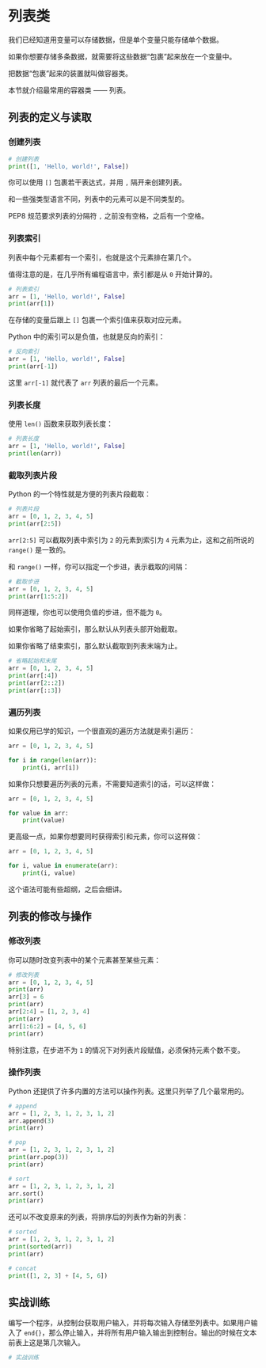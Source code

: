 
# 列表类

我们已经知道用变量可以存储数据，但是单个变量只能存储单个数据。

如果你想要存储多条数据，就需要将这些数据“包裹”起来放在一个变量中。

把数据“包裹”起来的装置就叫做容器类。

本节就介绍最常用的容器类 —— 列表。

## 列表的定义与读取

### 创建列表

```python sandbox
# 创建列表
print([1, 'Hello, world!', False])
```

你可以使用 `[]` 包裹若干表达式，并用 `,` 隔开来创建列表。

和一些强类型语言不同，列表中的元素可以是不同类型的。

PEP8 规范要求列表的分隔符 `,` 之前没有空格，之后有一个空格。

### 列表索引

列表中每个元素都有一个索引，也就是这个元素排在第几个。

值得注意的是，在几乎所有编程语言中，索引都是从 `0` 开始计算的。

```python sandbox
# 列表索引
arr = [1, 'Hello, world!', False]
print(arr[1])
```

在存储的变量后跟上 `[]` 包裹一个索引值来获取对应元素。

Python 中的索引可以是负值，也就是反向的索引：

```python sandbox
# 反向索引
arr = [1, 'Hello, world!', False]
print(arr[-1])
```

这里 `arr[-1]` 就代表了 `arr` 列表的最后一个元素。

### 列表长度

使用 `len()` 函数来获取列表长度：

```python sandbox
# 列表长度
arr = [1, 'Hello, world!', False]
print(len(arr))
```

### 截取列表片段

Python 的一个特性就是方便的列表片段截取：

```python sandbox
# 列表片段
arr = [0, 1, 2, 3, 4, 5]
print(arr[2:5])
```

`arr[2:5]` 可以截取列表中索引为 `2` 的元素到索引为 `4` 元素为止，这和之前所说的 `range()` 是一致的。

和 `range()` 一样，你可以指定一个步进，表示截取的间隔：

```python sandbox
# 截取步进
arr = [0, 1, 2, 3, 4, 5]
print(arr[1:5:2])
```

同样道理，你也可以使用负值的步进，但不能为 `0`。

如果你省略了起始索引，那么默认从列表头部开始截取。

如果你省略了结束索引，那么默认截取到列表末端为止。

```python sandbox
# 省略起始和末尾
arr = [0, 1, 2, 3, 4, 5]
print(arr[:4])
print(arr[2::2])
print(arr[::3])
```

### 遍历列表

如果仅用已学的知识，一个很直观的遍历方法就是索引遍历：

```python
arr = [0, 1, 2, 3, 4, 5]

for i in range(len(arr)):
    print(i, arr[i])
```

如果你只想要遍历列表的元素，不需要知道索引的话，可以这样做：

```python
arr = [0, 1, 2, 3, 4, 5]

for value in arr:
    print(value)
```

更高级一点，如果你想要同时获得索引和元素，你可以这样做：

```python
arr = [0, 1, 2, 3, 4, 5]

for i, value in enumerate(arr):
    print(i, value)
```

这个语法可能有些超纲，之后会细讲。

## 列表的修改与操作

### 修改列表

你可以随时改变列表中的某个元素甚至某些元素：

```python sandbox
# 修改列表
arr = [0, 1, 2, 3, 4, 5]
print(arr)
arr[3] = 6
print(arr)
arr[2:4] = [1, 2, 3, 4]
print(arr)
arr[1:6:2] = [4, 5, 6]
print(arr)
```

特别注意，在步进不为 `1` 的情况下对列表片段赋值，必须保持元素个数不变。

### 操作列表

Python 还提供了许多内置的方法可以操作列表。这里只列举了几个最常用的。

```python sandbox
# append
arr = [1, 2, 3, 1, 2, 3, 1, 2]
arr.append(3)
print(arr)
```

```python sandbox
# pop
arr = [1, 2, 3, 1, 2, 3, 1, 2]
print(arr.pop(3))
print(arr)
```

```python sandbox
# sort
arr = [1, 2, 3, 1, 2, 3, 1, 2]
arr.sort()
print(arr)
```

还可以不改变原来的列表，将排序后的列表作为新的列表：

```python sandbox
# sorted
arr = [1, 2, 3, 1, 2, 3, 1, 2]
print(sorted(arr))
print(arr)
```

```python sandbox
# concat
print([1, 2, 3] + [4, 5, 6])
```

## 实战训练

编写一个程序，从控制台获取用户输入，并将每次输入存储至列表中。如果用户输入了 `end{}`，那么停止输入，并将所有用户输入输出到控制台。输出的时候在文本前表上这是第几次输入。

```python sandbox
# 实战训练
```
